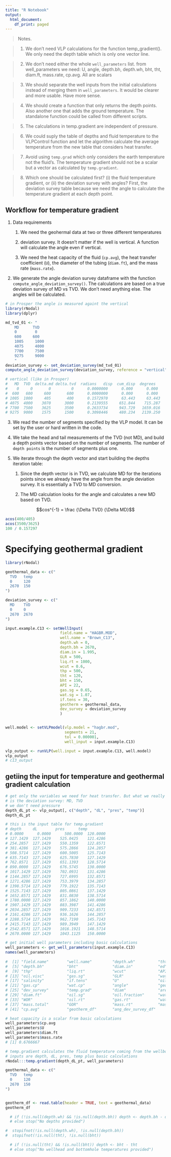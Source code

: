 ---
title: "R Notebook"
output:
  html_document:
    df_print: paged
---

> Notes.

> 1. We don't need VLP calculations for the function temp_gradient(). We only need the depth table which is only one vector line.

> 2. We don't need either the whole `well_parameters` list. 
from well_parameters we need: U, angle, depth.bh, depth.wh, bht, tht, diam.ft, mass.rate, cp.avg. All are scalars

> 3. We should separate the well inputs from the initial calculations instead of merging them in `well_parameters`. It would be clearer and more usable. Have more sense.

> 4. We should create a function that only returns the depth points. Also another one that adds the ground temperature. The standalone function could be called from different scripts.

> 5. The calculations in temp.gradient are independent of pressure.

> 6. We could suply the table of depths and fluid temperature to the VLPControl function and let the algorithm calculate the average temperature from the new table that considers heat transfer.

> 7. Avoid using `temp.grad` which only considers the earth temperature not the fluid's. The temperature gradient should not be a scalar but a vector as calculated by `temp.gradient`.

> 8. Which one should be calculated first? (i) the fluid temperature gradient, or (ii) the deviation survey with angles? 
First, the deviation survey table because we need the angle to calculate the temperature gradient at each depth point.


## Workflow for temperature gradient
1. Data requirements

    1. We need the geohermal data at two or three different temperatures
  
    1. deviation survey. It doesn't matter if the well is vertical. A function will calculate the angle even if vertical.
  
    1. We need the heat capacity of the fluid (`cp.avg`), the heat transfer coefficient (`U`), the diameter of the tubing (`diam.ft`), and the mass rate (`mass.rate`).
  
2. We generate the angle deviation survey dataframe with the function `compute_angle_deviation_survey()`. The calculations are based on a true deviation survey of MD vs TVD. We don't need anything else. The angles will be calculated.

```{r}
# in Prosper the angle is measured againt the vertical
library(rNodal)
library(dplyr)

md_tvd_01 <- "
    MD      TVD 
    0	     0	 
    600	    600
    1005	 1000
    4075	 4000
    7700	 7500
    9275	 9000
    "
deviation_survey <- set_deviation_survey(md_tvd_01)
compute_angle_deviation_survey(deviation_survey, reference = "vertical")
```

```{r}
# vertical (like in Prosper)
#   MD  TVD  delta.md delta.tvd  radians   disp  cum_disp  degrees
#    0	   0	   0	     0	    0.0000000	   0.000	  0.000	   0.000000
#  600	 600	 600	   600	    0.0000000	   0.000	  0.000	   0.000000
# 1005	1000	 405	   400	    0.1572970	   63.443	  63.443	9 .012451
# 4075	4000	3070	  3000	    0.2139555	  651.844	 715.287	12.258749
# 7700	7500	3625	  3500	    0.2633734	  943.729	1659.016	15.090185
# 9275	9000	1575	  1500	    0.3098446	  480.234	2139.250	17.752790
```


3. We read the number of segments specified by the VLP model. It can be set by the user or hard written in the code.

4. We take the head and tail measurements of the TVD (not MD), and build a depth points vector based on the number of segments. The number of `depth points` is the number of segments plus one.

1. We iterate through the depth vector and start building the depths iteration table:

    1. Since the depth vector is in TVD, we calculate MD for the iterations points since we already have the angle from the angle deviation survey. It is essentially a TVD to MD conversion.
   
    1. The MD calculation looks for the angle and calculates a new MD based on TVD.
    
$$cos^{-1} = \frac {\Delta TVD} {\Delta MD}$$

```{r}
acos(400/405)
acos(3500/3625)
100 / 0.157297 
```
  
  



# Specifying geothermal gradient

```{r rows.print=30}
library(rNodal)

geothermal_data <- c("
  TVD   temp
  0     120
  2670  150
")

deviation_survey <- c("
  MD    TVD
  0     0
  2670  2670
")

input.example.C13 <- setWellInput(
                        field.name = "HAGBR.MOD", 
                        well.name = "Brown_C13", 
                        depth.wh = 0, 
                        depth.bh = 2670, 
                        diam.in = 1.995, 
                        GLR = 500, 
                        liq.rt = 1000, 
                        wcut = 0.6, 
                        thp = 500, 
                        tht = 120, 
                        bht = 150, 
                        API = 22, 
                        gas.sg = 0.65, 
                        wat.sg = 1.07, 
                        if.tens = 30,
                        geotherm = geothermal_data,
                        dev_survey = deviation_survey
                        )


well.model <- setVLPmodel(vlp.model = "hagbr.mod", 
                          segments = 21, 
                          tol = 0.000001,
                          well_input = input.example.C13)

vlp_output <- runVLP(well.input = input.example.C13, well.model)
vlp_output
# c13_output
```

## getiing the input for temperature and geothermal gradient calculation

```{r rows.print=25}
# get only the variables we need for heat transfer. But what we really want 
# is the deviation survey: MD, TVD
# we don't need pressure
depth_dL_pt <- vlp_output[, c("depth", "dL", "pres", "temp")] 
depth_dL_pt

# this is the input table for temp.gradient
# depth     dL        pres      temp
# 0.0000	  0.0000	  500.0000	120.0000	
# 127.1429	127.1429	525.0425	121.4286	
# 254.2857	127.1429	550.1359	122.8571	
# 381.4286	127.1429	575.2866	124.2857	
# 508.5714	127.1429	600.5005	125.7143	
# 635.7143	127.1429	625.7830	127.1429	
# 762.8571	127.1429	651.1393	128.5714	
# 890.0000	127.1429	676.5745	130.0000	
# 1017.1429	127.1429	702.0931	131.4286	
# 1144.2857	127.1429	727.6995	132.8571	
# 1271.4286	127.1429	753.3979	134.2857	
# 1398.5714	127.1429	779.1922	135.7143	
# 1525.7143	127.1429	805.0861	137.1429	
# 1652.8571	127.1429	831.0830	138.5714	
# 1780.0000	127.1429	857.1862	140.0000	
# 1907.1429	127.1429	883.3987	141.4286	
# 2034.2857	127.1429	909.7233	142.8571	
# 2161.4286	127.1429	936.1626	144.2857	
# 2288.5714	127.1429	962.7190	145.7143	
# 2415.7143	127.1429	989.3949	147.1429	
# 2542.8571	127.1429	1016.1921	148.5714	
# 2670.0000	127.1429	1043.1125	150.0000	
```

```{r}
# get initial well parameters including basic calculations
well_parameters <- get_well_parameters(input.example.C13)
names(well_parameters)
 
#  [1] "field.name"        "well.name"         "depth.wh"          "tht"              
#  [5] "depth.bh"          "bht"               "diam.in"           "ed"               
#  [9] "thp"               "liq.rt"            "wcut"              "API"              
# [13] "oil.visc"          "gas.sg"            "GLR"               "wat.sg"           
# [17] "salinity"          "if.tens"           "U"                 "oil.cp"           
# [21] "gas.cp"            "wat.cp"            "angle"             "geotherm"         
# [25] "dev_survey"        "temp.grad"         "diam"              "area"             
# [29] "diam.ft"           "oil.sg"            "oil.fraction"      "wat.fraction"     
# [33] "WOR"               "oil.rt"            "gas.rt"            "wat.rt"           
# [37] "mass.total"        "GOR"               "mass.rt"           "mass.rate"        
# [41] "cp.avg"            "geotherm_df"       "ang_dev_survey_df"
```

```{r}
# heat capacity is a scalar from basic calculations
well_parameters$cp.avg
well_parameters$U
well_parameters$diam.ft
well_parameters$mass.rate
# [1] 0.6766667
```


```{r rows.print=25}
# temp.gradient calculates the fluid temperature coming from the wellbore
# inputs are depth, dL, pres, temp plus basic calculations
rNodal:::temp.gradient(depth_dL_pt, well_parameters)  
```











```{r}
geothermal_data <- c("
  TVD   temp
  0     120
  2670  150
")


geotherm_df <- read.table(header = TRUE, text = geothermal_data)
geotherm_df
```


```{r}
  # if (!is.null(depth.wh) && !is.null(depth.bh)) depth <- depth.bh - depth.wh
  # else stop("No depths provided")

#  stopifnot(!is.null(depth.wh), !is.null(depth.bh))
#  stopifnot(!is.null(tht), !is.null(bht))

  # if (!is.null(tht) && !is.null(bht)) depth <- bht - tht
  # else stop("No wellhead and bottomhole temperatures provided")
```

